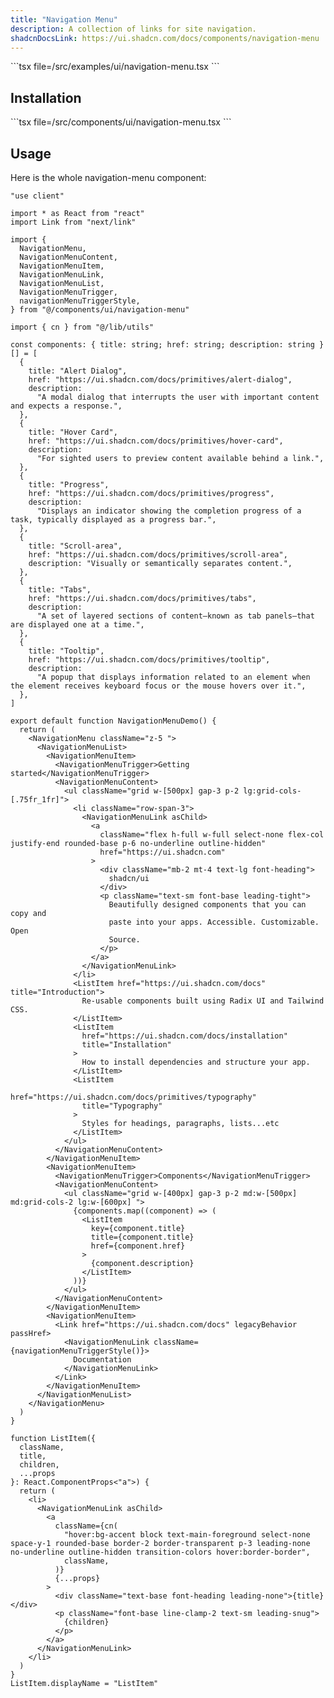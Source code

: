 ```yaml
---
title: "Navigation Menu"
description: A collection of links for site navigation.
shadcnDocsLink: https://ui.shadcn.com/docs/components/navigation-menu
---
```


<ComponentPreview component="navigation-menu">
  ```tsx file=<rootDir>/src/examples/ui/navigation-menu.tsx
  ```
</ComponentPreview>

## Installation

<Installation component="navigation-menu">
  ```tsx file=<rootDir>/src/components/ui/navigation-menu.tsx
  ```
</Installation>

## Usage

Here is the whole navigation-menu component:

```tsx
"use client"

import * as React from "react"
import Link from "next/link"

import {
  NavigationMenu,
  NavigationMenuContent,
  NavigationMenuItem,
  NavigationMenuLink,
  NavigationMenuList,
  NavigationMenuTrigger,
  navigationMenuTriggerStyle,
} from "@/components/ui/navigation-menu"

import { cn } from "@/lib/utils"

const components: { title: string; href: string; description: string }[] = [
  {
    title: "Alert Dialog",
    href: "https://ui.shadcn.com/docs/primitives/alert-dialog",
    description:
      "A modal dialog that interrupts the user with important content and expects a response.",
  },
  {
    title: "Hover Card",
    href: "https://ui.shadcn.com/docs/primitives/hover-card",
    description:
      "For sighted users to preview content available behind a link.",
  },
  {
    title: "Progress",
    href: "https://ui.shadcn.com/docs/primitives/progress",
    description:
      "Displays an indicator showing the completion progress of a task, typically displayed as a progress bar.",
  },
  {
    title: "Scroll-area",
    href: "https://ui.shadcn.com/docs/primitives/scroll-area",
    description: "Visually or semantically separates content.",
  },
  {
    title: "Tabs",
    href: "https://ui.shadcn.com/docs/primitives/tabs",
    description:
      "A set of layered sections of content—known as tab panels—that are displayed one at a time.",
  },
  {
    title: "Tooltip",
    href: "https://ui.shadcn.com/docs/primitives/tooltip",
    description:
      "A popup that displays information related to an element when the element receives keyboard focus or the mouse hovers over it.",
  },
]

export default function NavigationMenuDemo() {
  return (
    <NavigationMenu className="z-5 ">
      <NavigationMenuList>
        <NavigationMenuItem>
          <NavigationMenuTrigger>Getting started</NavigationMenuTrigger>
          <NavigationMenuContent>
            <ul className="grid w-[500px] gap-3 p-2 lg:grid-cols-[.75fr_1fr]">
              <li className="row-span-3">
                <NavigationMenuLink asChild>
                  <a
                    className="flex h-full w-full select-none flex-col justify-end rounded-base p-6 no-underline outline-hidden"
                    href="https://ui.shadcn.com"
                  >
                    <div className="mb-2 mt-4 text-lg font-heading">
                      shadcn/ui
                    </div>
                    <p className="text-sm font-base leading-tight">
                      Beautifully designed components that you can copy and
                      paste into your apps. Accessible. Customizable. Open
                      Source.
                    </p>
                  </a>
                </NavigationMenuLink>
              </li>
              <ListItem href="https://ui.shadcn.com/docs" title="Introduction">
                Re-usable components built using Radix UI and Tailwind CSS.
              </ListItem>
              <ListItem
                href="https://ui.shadcn.com/docs/installation"
                title="Installation"
              >
                How to install dependencies and structure your app.
              </ListItem>
              <ListItem
                href="https://ui.shadcn.com/docs/primitives/typography"
                title="Typography"
              >
                Styles for headings, paragraphs, lists...etc
              </ListItem>
            </ul>
          </NavigationMenuContent>
        </NavigationMenuItem>
        <NavigationMenuItem>
          <NavigationMenuTrigger>Components</NavigationMenuTrigger>
          <NavigationMenuContent>
            <ul className="grid w-[400px] gap-3 p-2 md:w-[500px] md:grid-cols-2 lg:w-[600px] ">
              {components.map((component) => (
                <ListItem
                  key={component.title}
                  title={component.title}
                  href={component.href}
                >
                  {component.description}
                </ListItem>
              ))}
            </ul>
          </NavigationMenuContent>
        </NavigationMenuItem>
        <NavigationMenuItem>
          <Link href="https://ui.shadcn.com/docs" legacyBehavior passHref>
            <NavigationMenuLink className={navigationMenuTriggerStyle()}>
              Documentation
            </NavigationMenuLink>
          </Link>
        </NavigationMenuItem>
      </NavigationMenuList>
    </NavigationMenu>
  )
}

function ListItem({
  className,
  title,
  children,
  ...props
}: React.ComponentProps<"a">) {
  return (
    <li>
      <NavigationMenuLink asChild>
        <a
          className={cn(
            "hover:bg-accent block text-main-foreground select-none space-y-1 rounded-base border-2 border-transparent p-3 leading-none no-underline outline-hidden transition-colors hover:border-border",
            className,
          )}
          {...props}
        >
          <div className="text-base font-heading leading-none">{title}</div>
          <p className="font-base line-clamp-2 text-sm leading-snug">
            {children}
          </p>
        </a>
      </NavigationMenuLink>
    </li>
  )
}
ListItem.displayName = "ListItem"
```